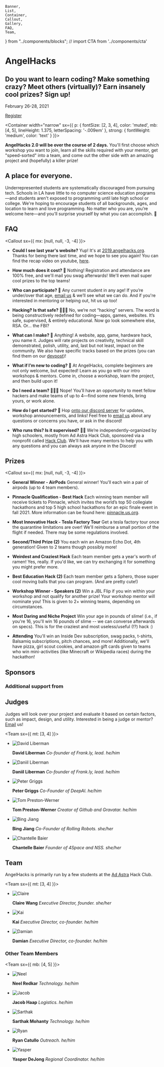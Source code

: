 	Banner,
	List,
	Container,
	Callout,
	Gallery,
	FAQ,
	Team,
} from "../components/blocks";
// import CTA from '../components/cta'

<Banner>


# AngelHacks

## Do you want to learn coding? Make something crazy? Meet others (virtually)? Earn insanely cool prizes? Sign up!

February 26-28, 2021

[Register](https://www.angelhacks.org/register)

</Banner>


<Container
width="narrow"
sx={{
    p: {
      fontSize: [2, 3, 4],
      color: 'muted',
      mb: [4, 5],
      lineHeight: 1.375,
      letterSpacing: '-.009em'
    },
    strong: {
      fontWeight: 'medium',
      color: 'text'
    }
  }}>


**AngelHacks 2.0 will be over the course of 2 days.**
You'll first choose which workshop you want to join, learn all the skills required with your mentor, get "speed-sorted" into a team, and come out the other side with an amazing project and (hopefully) a killer prize!

</Container>


<Gallery>


<Photo
	showAlt
	alt="Sticker Exchange!"
	src="https://angelhacks.org/static/venue/stickexchange.jpg"
/>
<Photo
	showAlt
	alt="Students build projects in groups"
	src="https://lh3.googleusercontent.com/OhKms3fdlopgcSVkKfzzwWyTR9iehbYTV53hU3gNBACz9GCodbyFLRYrNecnJ0R2SkutT-wZbTWCljW7E20CD9XCYek4A_oV06UA5NFZQDeIYsUJ-53ZAC7Yno5D7wu5Fald13yXn1gKcpJWx0d0eZkQx52-6Hh8Ffb8kyfaF1E7f53EAl01Lo30q1BeIFT-JOkBjmXh3VTRfCPcvDF4AUsWwjdKkKM17Yw0BZE0VKIherAXXiwpj_EeZXs9ZEWORzXqxggW_v_wylzlmPchUEBaaMEqAGYuVGzNiBpLdXNrws7P1R8rQKAmeTSQ_JkZLuONP9-IPcczxvGoiHzK_pjr1qJGwJcn4VAawFnXDDEr7Qf89xmVwUFXhQhlpBMD0ZjSdiXySMxs5v14-dBDVbW3HKntxagquQ7ZBV9TIm__r9pHpMKwDhMFKqGQvs7uQeij3DhrZyPNf2c4pCZ2kZu3MtGmJSrCWitdWpzAHRBeW6FzdQ0TTwpjqPj7UEKia1P8VZNmwZ3acz6sFsD-tm7j7761KJyTMtxemxpgO1PkewAs7GSySrU2icAmXf3eXqtdhoRe670xUKszTkM750-uNpWFRdsyj1Lg70cgpC3oqb73JEg7H3EiVVnLLKsZ1g5Z8fGYk0BYuTEX4cWE87AQXx7g6M6Tbjdxh-eXtKvGLdQpwWDyP6S3SViPPKCMCLRCNdOEWzxeaVZMYutoGAnZwwvJ2vQtlAPTc1lDQUbpTBSqKQ=w1910-h1432-no"
/>

<Box variant="card">


## A place for everyone.

Underrepresented students are systematically discouraged from pursuing tech. Schools in LA have little to no computer science education programs—and students aren't exposed to programming until late high school or college. We're hoping to encourage students of all backgrounds, ages, and location to learn and love programming. No matter who you are, you’re welcome here—and you’ll surprise yourself by what you can accomplish. 💛

</Box>


<Photo
	showAlt
	alt="Student's presented their ideas to the crowd"
	src="https://lh3.googleusercontent.com/zofpd6vj_x_W0gcp1QELEMcOdBbS5vaeb1E3-rbMogsqzo57HMJ0o63vlyA7Q9I5N6F94wHuK7I8JJYRShajPd56XZyclGZQWsUAOUGn-76JiYEfDf_DEgo_wMCn2tp5IwmkOc4bYpXcEJTlBuVf1qBjvxL3e8bmQNvUV6NLIYFqudfHISiHR1K8ssaTBtB3l48dSxND6qFsx7wMbk-J20MYfaV6vTKJYW8wQ-WdQzlYwMhdZMwXkmftgXz9sjyQw0S0tZ8wSCNMOQqwIbeYCSi6z6uNgW-Ur41FBPaFE0m-u6EjRW0vNqiosla0fMfmwq4xEIIDK2RJ184JSJyC7zrx890jZDL5QyS4X_4lbld40nmUuTriAR-8o6XAgEgly6uQENmJDyTd2CCmnuzZZwv6bBg7UhY9lLwv0lpmdzHiN5CCf7xbrjcChGwjgUcJ6edutstLbVjWj_hpZtF-ETDzi9HBlGrbJ8NJLolbhNy9vjBNV_WXH9JK3jXemr7vhwNcKxRahBOtAhKWIpoZWi2LvwrArpfL2VBT47Zj5fr-mG0w5ckT6bqPp9pnTcZqJSA4L1BZ_uIfP4PrjCifZwITnnCZ2ng1OIKMRpjo-bcboRksNRHa3GTaVrbq9Hl6SdnIimc1tSxRwGT8Omh8QK-DMoQvW95-xqM6T3k8PJd_ifdEkcyndql1N0_-5KHnSi47dmSH3VwurNkAyFqXv9PMafxPMKmQKzCiy6s_Yq-MtsoeZA=w1910-h1432-no"
/>

</Gallery>


<Container>


## FAQ

<Callout sx={{ mx: [null, null, -3, -4] }}>
<FAQ>


-   **Could I see last year's website?**
    Yup! It's at [2019.angelhacks.org](https://2019.angelhacks.org). Thanks for being there last time, and we hope to see you again! You can find the recap video on youtube, [here](https://www.youtube.com/watch?v=rv_UycMxEsQ).

-   **How much does it cost? 💸**
    Nothing! Registration and attendance are 100% free, and we'll mail you swag afterwards! We'll even mail super cool prizes to the top teams!

-   **Who can participate? 🔭**
    Any current student in any age! If you’re under/over that age, [email us](mailto:hello@angelhacks.org) & we’ll see what we can do. And if you're interested in mentoring or helping out, hit us up too!

-   **Hacking‽ Is that safe? 👨🏿‍💻**
    No, we’re not “hacking” servers. The word is being constructively redefined for coding—apps, games, websites. It’s safe, supervised, & entirely educational. Now go look somewhere else, RSA. Or... the FBI? 

-   **What can I make? 🤖**
    Anything! A website, app, game, hardware hack, you name it. Judges will rate projects on creativity, technical skill demonstrated, polish, utility, and, last but not least, impact on the community. We also have specific tracks based on the prizes (you can find them on our [devpost](http://angelhacks-2.devpost.com/))!

-   **What if I’m new to coding? 👾**
    At AngelHacks, complete beginners are not only welcome, but expected! Learn as you go with our intro workshops & mentors. Come in, choose a workshop, learn the project, and then build upon it! 

-   **Do I need a team? 👨‍👧‍👧**
    Nope! You’ll have an opportunity to meet fellow hackers and make teams of up to 4—find some new friends, bring yours, or work alone.

-   **How do I get started? 🧳**
    Hop [onto our discord server](https://discord.gg/t29JHWGkmw) for updates, workshop announcements, and links! Feel free to [email us](mailto:hello@angelhacks.org) about any questions or concerns you have, or ask in the discord!

-   **Who runs this? Is it supervised? 👨‍🏫**
    We’re independently-organized by high schoolers, mostly from Ad Astra Hack Club, sponsored via a nonprofit called [Hack Club](https://hackclub.com/). We'll have many mentors to help you with any questions and you can always ask anyone in the Discord!

</FAQ>
</Callout>

## Prizes

<Callout sx={{ mx: [null, null, -3, -4] }}>
<FAQ>



-   **General Winner - AirPods**
    General winner! You'll each win a pair of airpods (up to 4 team members).

-   **Pinnacle Qualification - Best Hack**
    Each winning team member will receive tickets to Pinnacle, which invites the world’s top 50 collegiate hackathons and top 5 high school hackathons for an epic finale event in fall 2021. More information can be found here: [pinnacle.us.org](https://pinnacle.us.org).

-   **Most Innovative Hack - Tesla Factory Tour**
    Get a tesla factory tour once the quarantine limitations are over! We'll reimburse a small portion of the flight if needed. There may be some regulations involved.

-   **Second/Third Prize (2)**
    You each win an Amazon Echo Dot, 4th generation! Given to 2 teams though possibly more!

-   **Weirdest and Craziest Hack**
    Each team member gets a year's worth of ramen! Yes, really. If you'd like, we can try exchanging it for something you might prefer more.

-   **Best Education Hack (2)**
    Each team member gets a Sphero, those super cool moving balls that you can program. (And are pretty cute!)
 
-   **Workshop Winner - Speakers (2)**
    Win a JBL Flip if you win within your workshop and not qualify for another prize! Your workshop mentor will nominate you! This is given to 2+ winning teams, depending on circumstances. 

-   **Most Daring and Niche Project**
    Win your age in pounds of slime! (i.e., if you're 16, you'll win 16 pounds of slime -- we can converse afterwards on specs). This is for the craziest and most useless/useful (!?) hack :)

-   **Attending**
    You'll win an Inside Dev subscription, swag packs, t-shirts, Balsamiq subscriptions, pitch chances, and more! Additionally, we'll have pizza, girl scout cookies, and amazon gift cards given to teams who win mini-activities (like Minecraft or Wikipedia races) during the hackathon!

</FAQ>
</Callout>

## Sponsors

<Sponsors />

### Additional support from

<Sponsors section="additionalSupport" />

## Judges

Judges will look over your project and evaluate it based on certain factors, such as impact, design, and utility. Interested in being a judge or mentor? [Email](mailto:claire@angelhacks.org) us!

<Team sx={{ mt: [3, 4] }}>


-   ![David Liberman](https://angelhacks.org/static/profiles/david.png)

    **David Liberman** _Co-founder of Frank.ly, lead. he/him_

-   ![Daniil Liberman](https://angelhacks.org/static/profiles/daniil.png)

    **Daniil Liberman** _Co-founder of Frank.ly, lead. he/him_

-   ![Peter Griggs](https://angelhacks.org/static/profiles/peter.png)

    **Peter Griggs** _Co-Founder of DeepAI. he/him_

-   ![Tom Preston-Werner](https://angelhacks.org/static/profiles/tom.png)

    **Tom Preston-Werner** _Creator of Github and Gravatar. he/him_

-   ![Bing Jiang](https://angelhacks.org/static/profiles/bing.png)

    **Bing Jiang** _Co-Founder of Rolling Robots. she/her_

-   ![Chantelle Baier](https://angelhacks.org/static/profiles/chantelle.jpg)

    **Chantelle Baier** _Founder of 4Space and NSS. she/her_


</Team>


## Team

AngelHacks is primarily run by a few students at the [Ad Astra](https://www.adastraschool.org) Hack Club.

<Team sx={{ mt: [3, 4] }}>


-   ![Claire](https://angelhacks.org/static/profiles/claire.jpg)

    **Claire Wang** _Executive Director, founder. she/her_

-   ![Kai](https://angelhacks.org/static/profiles/kai.png)

    **Kai** _Executive Director, co-founder. he/him_

-   ![Damian](https://angelhacks.org/static/profiles/damian.jpg)

    **Damian** _Executive Director, co-founder. he/him_

</Team>


### Other Team Members

<Team sx={{ mb: [4, 5] }}>


-   ![Neel](https://cdn.glitch.com/747f5921-6fdc-45db-8eaa-ac12523e0e6c%2Fneel.jpg?v=1566231402477)

    **Neel Redkar** _Technology. he/him_

-   ![Jacob](https://angelhacks.org/static/profiles/jacob.jpeg)

    **Jacob Haap** _Logistics. he/him_

-   ![Sarthak](https://angelhacks.org/static/profiles/sarthak.jpg)

    **Sarthak Mohanty** _Technology. he/him_

-   ![Ryan](https://angelhacks.org/static/profiles/ryan.jpg)

    **Ryan Catullo** _Outreach. he/him_

-   ![Yasper](./static/profiles/yasper.jpg)

    **Yasper DeJong** _Regional Coordinator. he/him_

</Team>


</Container>

